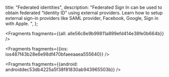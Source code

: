   title: "Federated identities",
  description: "Federated Sign In can be used to obtain federated “Identity ID” using external providers. Learn how to setup external sign-in providers like SAML provider, Facebook, Google, Sign in with Apple. ",
};






<Fragments fragments={{all: alle56c8e9b99811a899efd414e38fe0b664b}} />




<Fragments fragments={{ios: ios487f43b28e6e98df470bfaeeaaea555640}} />



<Fragments fragments={{android: androiddec53db4225a5f38f81830ab943965503b}} />